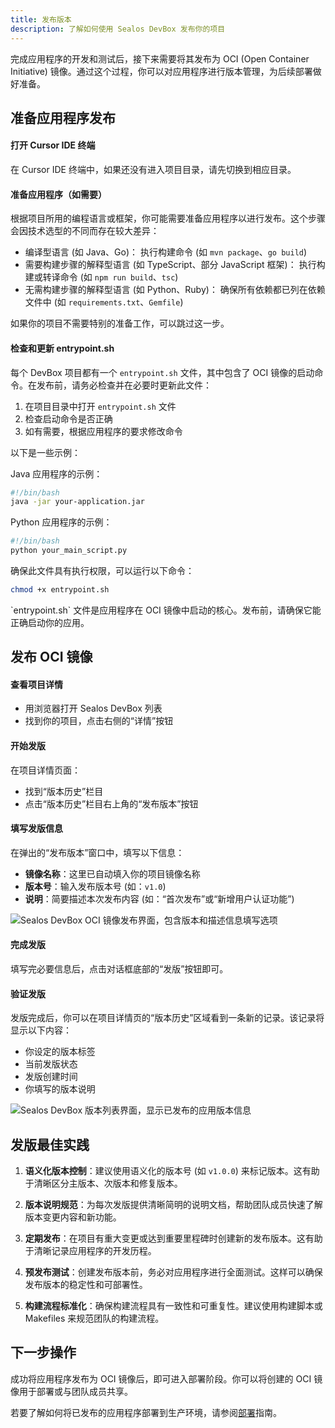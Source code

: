 ```yaml
---
title: 发布版本
description: 了解如何使用 Sealos DevBox 发布你的项目
---
```


完成应用程序的开发和测试后，接下来需要将其发布为 OCI (Open Container Initiative) 镜像。通过这个过程，你可以对应用程序进行版本管理，为后续部署做好准备。

## 准备应用程序发布

<div className='fd-steps [&_h4]:fd-step'>

<h4>打开 Cursor IDE 终端</h4>

在 Cursor IDE 终端中，如果还没有进入项目目录，请先切换到相应目录。

<h4>准备应用程序（如需要）</h4>

根据项目所用的编程语言或框架，你可能需要准备应用程序以进行发布。这个步骤会因技术选型的不同而存在较大差异：

- 编译型语言 (如 Java、Go)：
执行构建命令 (如 `mvn package`、`go build`)
- 需要构建步骤的解释型语言 (如 TypeScript、部分 JavaScript 框架)：
执行构建或转译命令 (如 `npm run build`、`tsc`)
- 无需构建步骤的解释型语言 (如 Python、Ruby)：
确保所有依赖都已列在依赖文件中 (如 `requirements.txt`、`Gemfile`)

如果你的项目不需要特别的准备工作，可以跳过这一步。

<h4>检查和更新 entrypoint.sh</h4>

每个 DevBox 项目都有一个 `entrypoint.sh` 文件，其中包含了 OCI 镜像的启动命令。在发布前，请务必检查并在必要时更新此文件：

1. 在项目目录中打开 `entrypoint.sh` 文件
2. 检查启动命令是否正确
3. 如有需要，根据应用程序的要求修改命令

以下是一些示例：

Java 应用程序的示例：

```bash
#!/bin/bash
java -jar your-application.jar
```

Python 应用程序的示例：

```bash
#!/bin/bash
python your_main_script.py
```

确保此文件具有执行权限，可以运行以下命令：

```bash
chmod +x entrypoint.sh
```

<Callout type="info">
`entrypoint.sh` 文件是应用程序在 OCI 镜像中启动的核心。发布前，请确保它能正确启动你的应用。
</Callout>

</div>

## 发布 OCI 镜像

<div className='fd-steps [&_h4]:fd-step'>

<h4>查看项目详情</h4>

- 用浏览器打开 Sealos DevBox 列表
- 找到你的项目，点击右侧的“详情”按钮

<h4>开始发版</h4>

在项目详情页面：
- 找到“版本历史”栏目
- 点击“版本历史”栏目右上角的“发布版本”按钮

<h4>填写发版信息</h4>

在弹出的“发布版本”窗口中，填写以下信息：
- **镜像名称**：这里已自动填入你的项目镜像名称
- **版本号**：输入发布版本号 (如：`v1.0`)
- **说明**：简要描述本次发布内容 (如：“首次发布”或“新增用户认证功能”)

![Sealos DevBox OCI 镜像发布界面，包含版本和描述信息填写选项](./images/devbox-release-oci-image.zh-cn.png)

<h4>完成发版</h4>

填写完必要信息后，点击对话框底部的“发版”按钮即可。

<h4>验证发版</h4>

发版完成后，你可以在项目详情页的“版本历史”区域看到一条新的记录。该记录将显示以下内容：
- 你设定的版本标签
- 当前发版状态
- 发版创建时间
- 你填写的版本说明

![Sealos DevBox 版本列表界面，显示已发布的应用版本信息](./images/devbox-release-version-lists.zh-cn.png)

</div>

## 发版最佳实践

1. **语义化版本控制**：建议使用语义化的版本号 (如 `v1.0.0`) 来标记版本。这有助于清晰区分主版本、次版本和修复版本。

2. **版本说明规范**：为每次发版提供清晰简明的说明文档，帮助团队成员快速了解版本变更内容和新功能。

3. **定期发布**：在项目有重大变更或达到重要里程碑时创建新的发布版本。这有助于清晰记录应用程序的开发历程。

4. **预发布测试**：创建发布版本前，务必对应用程序进行全面测试。这样可以确保发布版本的稳定性和可部署性。

5. **构建流程标准化**：确保构建流程具有一致性和可重复性。建议使用构建脚本或 Makefiles 来规范团队的构建流程。

## 下一步操作

成功将应用程序发布为 OCI 镜像后，即可进入部署阶段。你可以将创建的 OCI 镜像用于部署或与团队成员共享。

若要了解如何将已发布的应用程序部署到生产环境，请参阅[部署](./deploy)指南。